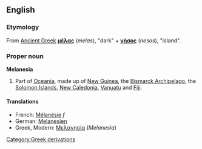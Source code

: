 ==English==
===Etymology===
From [[Ancient Greek]] '''[[μέλας]]''' (''melas''), "dark" + '''[[νήσος]]''' (''nesos''), "island".

===Proper noun===
'''Melanesia'''

#Part of [[Oceania]], made up of [[New Guinea]], the [[Bismarck Archipelago]], the [[Solomon Islands]], [[New Caledonia]], [[Vanuatu]] and [[Fiji]].

====Translations====
*French: [[Mélanésie]] ''f''
*German: [[Melanesien]]
*Greek, Modern: [[Μελανησία]] (''Melanesia'') {{f}}

[[Category:Greek derivations]]